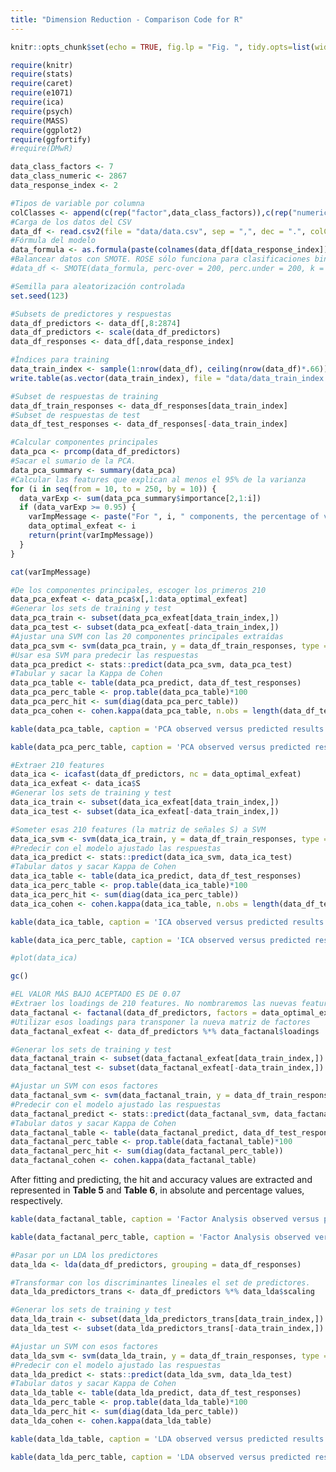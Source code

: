 ```yaml
---
title: "Dimension Reduction - Comparison Code for R"
---
```


```r
knitr::opts_chunk$set(echo = TRUE, fig.lp = "Fig. ", tidy.opts=list(width.cutoff=60),tidy=TRUE, cache = TRUE, fig.width=12, fig.height=4, comment = NULL, out.height='200px', dpi=200, fig.pos = 'h', out.extra = '', engine.path = list(python = 'C:/Program Files (x86)/eMule/python/python.exe'))
```
```r
require(knitr)
require(stats)
require(caret)
require(e1071)
require(ica)
require(psych)
require(MASS)
require(ggplot2)
require(ggfortify)
#require(DMwR)
```
```r
data_class_factors <- 7
data_class_numeric <- 2867
data_response_index <- 2

```
```r
#Tipos de variable por columna
colClasses <- append(c(rep("factor",data_class_factors)),c(rep("numeric",data_class_numeric)))
#Carga de los datos del CSV
data_df <- read.csv2(file = "data/data.csv", sep = ",", dec = ".", colClasses = colClasses, stringsAsFactors = FALSE)
#Fórmula del modelo
data_formula <- as.formula(paste(colnames(data_df[data_response_index]), "~", paste(colnames(data_df)[-(1:data_class_factors)], collapse=" + ")))
#Balancear datos con SMOTE. ROSE sólo funciona para clasificaciones binarias.
#data_df <- SMOTE(data_formula, perc-over = 200, perc.under = 200, k = 5)

#Semilla para aleatorización controlada
set.seed(123)

#Subsets de predictores y respuestas
data_df_predictors <- data_df[,8:2874]
data_df_predictors <- scale(data_df_predictors)
data_df_responses <- data_df[,data_response_index]

#Índices para training
data_train_index <- sample(1:nrow(data_df), ceiling(nrow(data_df)*.66))
write.table(as.vector(data_train_index), file = "data/data_train_index.csv",row.names=FALSE,col.names=FALSE, sep=",")

#Subset de respuestas de training
data_df_train_responses <- data_df_responses[data_train_index]
#Subset de respuestas de test
data_df_test_responses <- data_df_responses[-data_train_index]

```
```r
#Calcular componentes principales
data_pca <- prcomp(data_df_predictors)
#Sacar el sumario de la PCA.
data_pca_summary <- summary(data_pca)
#Calcular las features que explican al menos el 95% de la varianza
for (i in seq(from = 10, to = 250, by = 10)) {
  data_varExp <- sum(data_pca_summary$importance[2,1:i])
  if (data_varExp >= 0.95) {
    varImpMessage <- paste("For ", i, " components, the percentage of variance explained is ",data_varExp, ".", sep = '')
    data_optimal_exfeat <- i
    return(print(varImpMessage))
  }
}
```

```r
cat(varImpMessage)
```
```r
#De los componentes principales, escoger los primeros 210
data_pca_exfeat <- data_pca$x[,1:data_optimal_exfeat]
#Generar los sets de training y test
data_pca_train <- subset(data_pca_exfeat[data_train_index,])
data_pca_test <- subset(data_pca_exfeat[-data_train_index,])
#Ajustar una SVM con las 20 componentes principales extraídas
data_pca_svm <- svm(data_pca_train, y = data_df_train_responses, type = "C-classification", kernel = "radial")
#Usar esa SVM para predecir las respuestas
data_pca_predict <- stats::predict(data_pca_svm, data_pca_test)
#Tabular y sacar la Kappa de Cohen
data_pca_table <- table(data_pca_predict, data_df_test_responses)
data_pca_perc_table <- prop.table(data_pca_table)*100
data_pca_perc_hit <- sum(diag(data_pca_perc_table))
data_pca_cohen <- cohen.kappa(data_pca_table, n.obs = length(data_df_test_responses))
```
```r
kable(data_pca_table, caption = 'PCA observed versus predicted results', digits = 2, format = "latex")
```
```r
kable(data_pca_perc_table, caption = 'PCA observed versus predicted results - percentages', digits = 2, format = "latex")
```
```r
#Extraer 210 features
data_ica <- icafast(data_df_predictors, nc = data_optimal_exfeat)
data_ica_exfeat <- data_ica$S
#Generar los sets de training y test
data_ica_train <- subset(data_ica_exfeat[data_train_index,])
data_ica_test <- subset(data_ica_exfeat[-data_train_index,])

#Someter esas 210 features (la matriz de señales S) a SVM
data_ica_svm <- svm(data_ica_train, y = data_df_train_responses, type = "C-classification", kernel = "radial")
#Predecir con el modelo ajustado las respuestas
data_ica_predict <- stats::predict(data_ica_svm, data_ica_test)
#Tabular datos y sacar Kappa de Cohen
data_ica_table <- table(data_ica_predict, data_df_test_responses)
data_ica_perc_table <- prop.table(data_ica_table)*100
data_ica_perc_hit <- sum(diag(data_ica_perc_table))
data_ica_cohen <- cohen.kappa(data_ica_table, n.obs = length(data_df_test_responses))
```
```r
kable(data_ica_table, caption = 'ICA observed versus predicted results', digits = 2, format = "latex")
```
```r
kable(data_ica_perc_table, caption = 'ICA observed versus predicted results - percentages', digits = 2, format = "latex")
```
```r
#plot(data_ica)
```
```r
gc()
```
```r
#EL VALOR MÁS BAJO ACEPTADO ES DE 0.07
#Extraer los loadings de 210 features. No nombraremos las nuevas features por la complejidad de ello.
data_factanal <- factanal(data_df_predictors, factors = data_optimal_exfeat, scores = "Bartlett", lower = 0.07)
#Utilizar esos loadings para transponer la nueva matriz de factores
data_factanal_exfeat <- data_df_predictors %*% data_factanal$loadings

#Generar los sets de training y test
data_factanal_train <- subset(data_factanal_exfeat[data_train_index,])
data_factanal_test <- subset(data_factanal_exfeat[-data_train_index,])

#Ajustar un SVM con esos factores
data_factanal_svm <- svm(data_factanal_train, y = data_df_train_responses, type = "C-classification", kernel = "radial")
#Predecir con el modelo ajustado las respuestas
data_factanal_predict <- stats::predict(data_factanal_svm, data_factanal_test)
#Tabular datos y sacar Kappa de Cohen
data_factanal_table <- table(data_factanal_predict, data_df_test_responses)
data_factanal_perc_table <- prop.table(data_factanal_table)*100
data_factanal_perc_hit <- sum(diag(data_factanal_perc_table))
data_factanal_cohen <- cohen.kappa(data_factanal_table)
```

After fitting and predicting, the  hit and accuracy values are extracted and represented in **Table 5** and **Table 6**, in absolute and percentage values, respectively.  

```r
kable(data_factanal_table, caption = 'Factor Analysis observed versus predicted results', digits = 2, format = "latex")
```
```r
kable(data_factanal_perc_table, caption = 'Factor Analysis observed versus predicted results - percentages', digits = 2, format = "latex")
```
```r
#Pasar por un LDA los predictores
data_lda <- lda(data_df_predictors, grouping = data_df_responses)

#Transformar con los discriminantes lineales el set de predictores.
data_lda_predictors_trans <- data_df_predictors %*% data_lda$scaling

#Generar los sets de training y test
data_lda_train <- subset(data_lda_predictors_trans[data_train_index,])
data_lda_test <- subset(data_lda_predictors_trans[-data_train_index,])

#Ajustar un SVM con esos factores
data_lda_svm <- svm(data_lda_train, y = data_df_train_responses, type = "C-classification", kernel = "radial")
#Predecir con el modelo ajustado las respuestas
data_lda_predict <- stats::predict(data_lda_svm, data_lda_test)
#Tabular datos y sacar Kappa de Cohen
data_lda_table <- table(data_lda_predict, data_df_test_responses)
data_lda_perc_table <- prop.table(data_lda_table)*100
data_lda_perc_hit <- sum(diag(data_lda_perc_table))
data_lda_cohen <- cohen.kappa(data_lda_table)
```
```r
kable(data_lda_table, caption = 'LDA observed versus predicted results', digits = 2, format = "latex")
```
```r
kable(data_lda_perc_table, caption = 'LDA observed versus predicted results - percentages', digits = 2, format = "latex")
```
